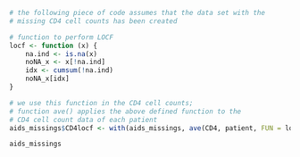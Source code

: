```r
# the following piece of code assumes that the data set with the 
# missing CD4 cell counts has been created

# function to perform LOCF
locf <- function (x) {
    na.ind <- is.na(x)
    noNA_x <- x[!na.ind]
    idx <- cumsum(!na.ind)
    noNA_x[idx]
}

# we use this function in the CD4 cell counts;
# function ave() applies the above defined function to the
# CD4 cell count data of each patient
aids_missings$CD4locf <- with(aids_missings, ave(CD4, patient, FUN = locf))

aids_missings
```
